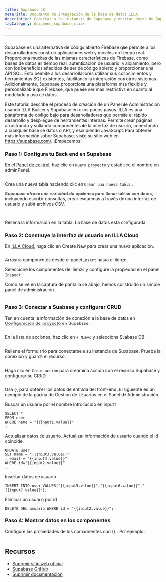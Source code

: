 ```yaml
---
title: Supabase DB
metaTitle: Documento de integración de la base de datos ILLA
description: Conectar a la instancia de Supabase y mostrar datos de Supabase DB en los componentes
tagCategory: doc_menu_supabase_click
---
```


* * *

## <Heading hidden>Supabase DB</Heading>

Supabase es una alternativa de código abierto Firebase que permite a los desarrolladores construir aplicaciones web y móviles en tiempo real. Proporciona muchas de las mismas características de Firebase, como bases de datos en tiempo real, autenticación de usuario, y alojamiento, pero con los beneficios añadidos de ser de código abierto y proporcionar una API SQL. Esto permite a los desarrolladores utilizar sus conocimientos y herramientas SQL existentes, facilitando la integración con otros sistemas. Adicionalmente, Supabase proporciona una plataforma más flexible y personalizable que Firebase, que puede ser más restrictiva en cuanto al modelado y uso de datos.

Este tutorial describe el proceso de creación de un Panel de Administración usando ILLA Builder y Supabase en unos pocos pasos. ILLA es una plataforma de código bajo para desarrolladores que permite el rápido desarrollo y despliegue de herramientas internas. Permite crear páginas arrastrando y soltando componentes de la interfaz de usuario, conectando a cualquier base de datos o API, y escribiendo JavaScript. Para obtener más información sobre Supabase, visite su sitio web en <https://supabase.com/>. ¡Empecemos!

### Paso 1: Configura tu Back end en Supabase

En el [Panel de control](https://app.supabase.com/projects), haz clic en `Nuevo proyecto` y establece el nombre en adminPanel.

<img
  src='https://cdn.illacloud.com/official-website/img/docs/assemble/supabase1.png'
  alt=""
/>

Crea una nueva tabla haciendo clic en `Crear una nueva tabla` .

Supabase ofrece una variedad de opciones para llenar tablas con datos, incluyendo escribir consultas, crear esquemas a través de una interfaz de usuario y subir archivos CSV.

<img
  src='https://cdn.illacloud.com/official-website/img/docs/assemble/supabase2.png'
  alt=""
/>

<img
  src='https://cdn.illacloud.com/official-website/img/docs/assemble/supabase3.png'
  alt=""
/>

Rellena la información en la tabla. La base de datos está configurada.

### Paso 2: Construye la interfaz de usuario en ILLA Cloud

En [ILLA Cloud](https://cloud.illacloud.com), haga clic en Create New para crear una nueva aplicación.

<img
  src='https://cdn.illacloud.com/official-website/img/docs/assemble/supabase4.png'
  alt=""
/>

Arrastra componentes desde el panel `Insert` hasta el lienzo.

Seleccione los componentes del lienzo y configure la propiedad en el panel `Inspect`.

Como se ve en la captura de pantalla de abajo, hemos construido un simple panel de administración.

<img
  src='https://cdn.illacloud.com/official-website/img/docs/assemble/supabase5.png'
  alt=""
/>

### Paso 3: Conectar a Suabase y configurar CRUD

Ten en cuenta la información de conexión a la base de datos en [Configuración del proyecto](https://app.supabase.com/project/hdcfnsxpwwgboqomdrhp/settings/database) en Supabase.

<img
  src='https://cdn.illacloud.com/official-website/img/docs/assemble/supabase6.png'
  alt=""
/>

En la lista de acciones, haz clic en `+ Nuevo` y selecciona Suabase DB.

<img
  src='https://cdn.illacloud.com/official-website/img/docs/assemble/supabase7.png'
  alt=""
/>

Rellene el formulario para conectarse a su instancia de Supabase. Prueba la conexión y guarda el recurso.

<img
  src='https://cdn.illacloud.com/official-website/img/docs/assemble/supabase8.png'
  alt=""
/>

Haga clic en `Crear acción` para crear una acción con el recurso Supabase y configurar su CRUD.

<img
  src='https://cdn.illacloud.com/official-website/img/docs/assemble/supabase9.png'
  alt=""
/>

Usa {{ para obtener los datos de entrada del front-end. El siguiente es un ejemplo de la página de Gestión de Usuarios en el Panel de Administración.

Buscar un usuario por el nombre introducido en input1

```
SELECT *
FROM user
WHERE name = "{{input1.value}}"
;
```

Actualizar datos de usuario. Actualizar información de usuario cuando el id coincide

```
UPDATE user
SET name = "{{input3.value}}"
, email = "{{input4.value}}"
WHERE id="{{input2.value}}"
;
```

Insertar datos de usuario

```
INSERT INTO user VALUES("{{input5.value}}","{{input6.value}}","{{input7.value}}");
```

Eliminar un usuario por id

```
DELETE DEL usuario WHERE id = "{{input2.value}}";
```

### Paso 4: Mostrar datos en los componentes

Configure las propiedades de los componentes con {{ . Por ejemplo:

<img
  src='https://cdn.illacloud.com/official-website/img/docs/assemble/supabase10.png'
  alt=""
/>

## Recursos

-   [Suprimir sitio web oficial](https://supabase.com/)
-   [Supabase GitHub](https://github.com/supabase/supabase)
-   [Suprimir documentación](https://supabase.com/docs)
